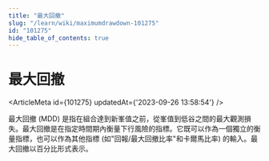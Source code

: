 ```yaml
---
title: "最大回撤"
slug: "/learn/wiki/maximumdrawdown-101275"
id: "101275"
hide_table_of_contents: true
---
```



# 最大回撤

<ArticleMeta id={101275} updatedAt={'2023-09-26 13:58:54'} />
<div className='border-solid border-b border-t-0 my-4 border-[var(--ifm-color-gray-300)]' />

最大回撤 (MDD) 是指在組合達到新峯值之前，從峯值到低谷之間的最大觀測損失。最大回撤是在指定時間期內衡量下行風險的指標。它既可以作為一個獨立的衡量指標，也可以作為其他指標 (如"回報/最大回撤比率"和卡爾馬比率) 的輸入。最大回撤以百分比形式表示。
